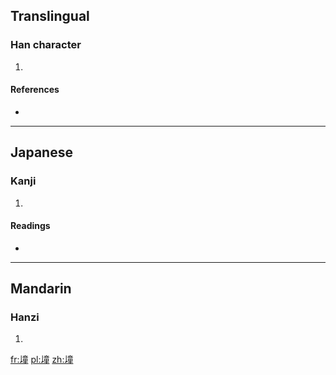 ==Translingual==

===Han character===
{{Han char|rn=32|rad=土|as=12|sn=15|four=4011<sub>4</sub>|canj=土卜廿土 (GYTG)}}

# {{defn|Han|sort=土12}}

====References====
* {{Han ref|kx=0238.370|dkj=05466|hdz=10489.030|uh=58A5|ud=22693|bh=E551|bd=58705}}

----

==Japanese==

===Kanji===
{{ja-kanji|grade=|rs=土12}}

# {{defn|Japanese|sort=土12}}

====Readings====
* {{ja-readings|on=[[とう]] (tō), [[つ]] (tsu), [[たん]] (tan)|kun=[[ありづか]] (arizuka)}}

----

==Mandarin==

===Hanzi===
{{cmn-hanzi|pin=[[dǒng]] ([[dong3]]), [[qiáo]] ([[qiao2]])|wg=tung<sup>3</sup>, ch'iao<sup>2</sup>}}

# {{defn|Mandarin|sort=土12}}

[[fr:墥]]
[[pl:墥]]
[[zh:墥]]